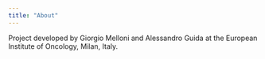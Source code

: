 ```yaml
---
title: "About"
---
```


Project developed by Giorgio Melloni and Alessandro Guida 
at the European Institute of Oncology, Milan, Italy.

